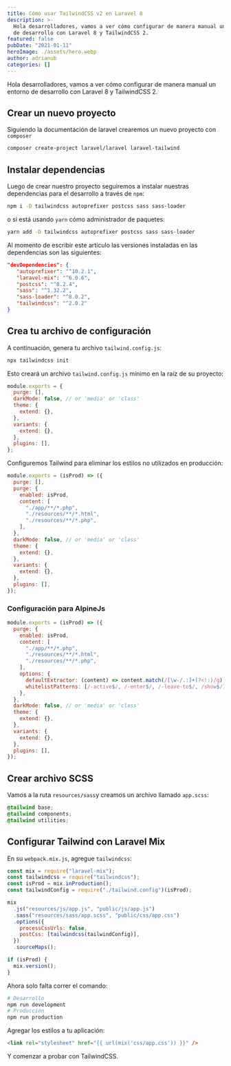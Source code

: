 ```yaml
---
title: Cómo usar TailwindCSS v2 en Laravel 8
description: >-
  Hola desarrolladores, vamos a ver cómo configurar de manera manual un entorno
  de desarrollo con Laravel 8 y TailwindCSS 2.
featured: false
pubDate: "2021-01-11"
heroImage: ./assets/hero.webp
author: adrianub
categories: []
---
```


Hola desarrolladores, vamos a ver cómo configurar de manera manual un entorno de desarrollo con Laravel 8 y TailwindCSS 2.

## Crear un nuevo proyecto

Siguiendo la documentación de laravel crearemos un nuevo proyecto con `composer`

```sh
composer create-project laravel/laravel laravel-tailwind
```

## Instalar dependencias

Luego de crear nuestro proyecto seguiremos a instalar nuestras dependencias para el desarrollo a través de `npm`:

```sh
npm i -D tailwindcss autoprefixer postcss sass sass-loader
```

o si está usando `yarn` cómo administrador de paquetes:

```sh
yarn add -D tailwindcss autoprefixer postcss sass sass-loader
```

Al momento de escribir este artículo las versiones instaladas en las dependencias son las siguientes:

```json
"devDependencies": {
   "autoprefixer": "^10.2.1",
   "laravel-mix": "^6.0.6",
   "postcss": "^8.2.4",
   "sass": "^1.32.2",
   "sass-loader": "^8.0.2",
   "tailwindcss": "^2.0.2"
}
```

## Crea tu archivo de configuración

A continuación, genera tu archivo `tailwind.config.js`:

```sh
npx tailwindcss init
```

Esto creará un archivo `tailwind.config.js` mínimo en la raíz de su proyecto:

```js
module.exports = {
  purge: [],
  darkMode: false, // or 'media' or 'class'
  theme: {
    extend: {},
  },
  variants: {
    extend: {},
  },
  plugins: [],
};
```

Configuremos Tailwind para eliminar los estilos no utilizados en producción:

```js {1,19}
module.exports = (isProd) => ({
  purge: [],
  purge: {
    enabled: isProd,
    content: [
      "./app/**/*.php",
      "./resources/**/*.html",
      "./resources/**/*.php",
    ],
  },
  darkMode: false, // or 'media' or 'class'
  theme: {
    extend: {},
  },
  variants: {
    extend: {},
  },
  plugins: [],
});
```

### Configuración para AlpineJs

```js {1-13,22}
module.exports = (isProd) => ({
  purge: {
    enabled: isProd,
    content: [
      "./app/**/*.php",
      "./resources/**/*.html",
      "./resources/**/*.php",
    ],
    options: {
      defaultExtractor: (content) => content.match(/[\w-/.:]+(?<!:)/g) || [],
      whitelistPatterns: [/-active$/, /-enter$/, /-leave-to$/, /show$/],
    },
  },
  darkMode: false, // or 'media' or 'class'
  theme: {
    extend: {},
  },
  variants: {
    extend: {},
  },
  plugins: [],
});
```

## Crear archivo SCSS

Vamos a la ruta `resources/sass`y creamos un archivo llamado `app.scss`:

```css
@tailwind base;
@tailwind components;
@tailwind utilities;
```

## Configurar Tailwind con Laravel Mix

En su `webpack.mix.js`, agregue `tailwindcss`:

```javascript
const mix = require("laravel-mix");
const tailwindcss = require("tailwindcss");
const isProd = mix.inProduction();
const tailwindConfig = require("./tailwind.config")(isProd);

mix
  .js("resources/js/app.js", "public/js/app.js")
  .sass("resources/sass/app.scss", "public/css/app.css")
  .options({
    processCssUrls: false,
    postCss: [tailwindcss(tailwindConfig)],
  })
  .sourceMaps();

if (isProd) {
  mix.version();
}
```

Ahora solo falta correr el comando:

```sh
# Desarrollo
npm run development
# Producción
npm run production
```

Agregar los estilos a tu aplicación:

```html
<link rel="stylesheet" href="{{ url(mix('css/app.css')) }}" />
```

Y comenzar a probar con TailwindCSS.
